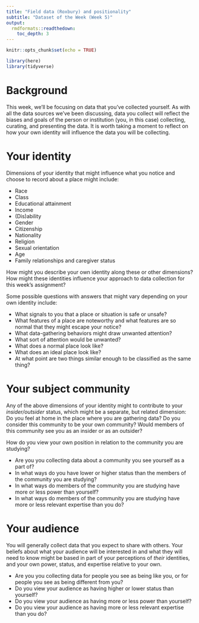```yaml
---
title: "Field data (Roxbury) and positionality"
subtitle: "Dataset of the Week (Week 5)"
output: 
  rmdformats::readthedown:
    toc_depth: 3
---
```


```r
knitr::opts_chunk$set(echo = TRUE)
```

```r

library(here)
library(tidyverse)

```

# Background

This week, we'll be focusing on data that you've collected yourself.
As with all the data sources we've been discussing, data you collect
will reflect the biases and goals of the person or institution (you, in
this case) collecting, curating, and presenting the data. It 
is worth taking a moment to reflect on how your own identity will 
influence the data you will be collecting.

# Your identity

Dimensions of your identity that might influence what you notice and choose
to record about a place might include:

* Race
* Class
* Educational attainment
* Income
* (Dis)ability
* Gender
* Citizenship
* Nationality
* Religion
* Sexual orientation
* Age
* Family relationships and caregiver status

How might you describe your own identity along these or other dimensions?
How might these identities influence your approach to data collection 
for this week's assignment? 

Some possible questions with answers
that might vary depending on your own identity include:

* What signals to you that a place or situation is safe or unsafe?
* What features of a place are noteworthy and what features are so 
normal that they might escape your notice?
* What data-gathering behaviors might draw unwanted attention?
* What sort of attention would be unwanted?
* What does a normal place look like?
* What does an ideal place look like?
* At what point are two things similar enough to be classified as the same thing?

# Your subject community

Any of the above dimensions of your identity might to contribute to your
*insider/outsider* status, which might be a separate, but related dimension: 
Do you feel at home in the place where you are gathering data? Do you consider this 
community to be your own community? Would members of this community
see you as an insider or as an outsider?

How do you view your own position in relation to the community you are studying?

* Are you you collecting data about a community you see yourself as
a part of?
* In what ways do you have lower or higher status than the members of the
community you are studying?
* In what ways do members of the community you are studying have 
more or less power than yourself?
* In what ways do members of the community you are studying have more 
or less relevant expertise than you do?

# Your audience

You will generally collect data that you expect to share with others.
Your beliefs about what your audience will be interested in and what
they will need to know might be based in part of your perceptions
of *their* identities, and your own power, status, and expertise relative
to your own.

* Are you you collecting data for people you see as being like you, 
or for people you see as being different from you?
* Do you view your audience as having higher or lower status than 
yourself?
* Do you view your audience as having more or less power than yourself?
* Do you view your audience as having more or less relevant expertise
than you do?


